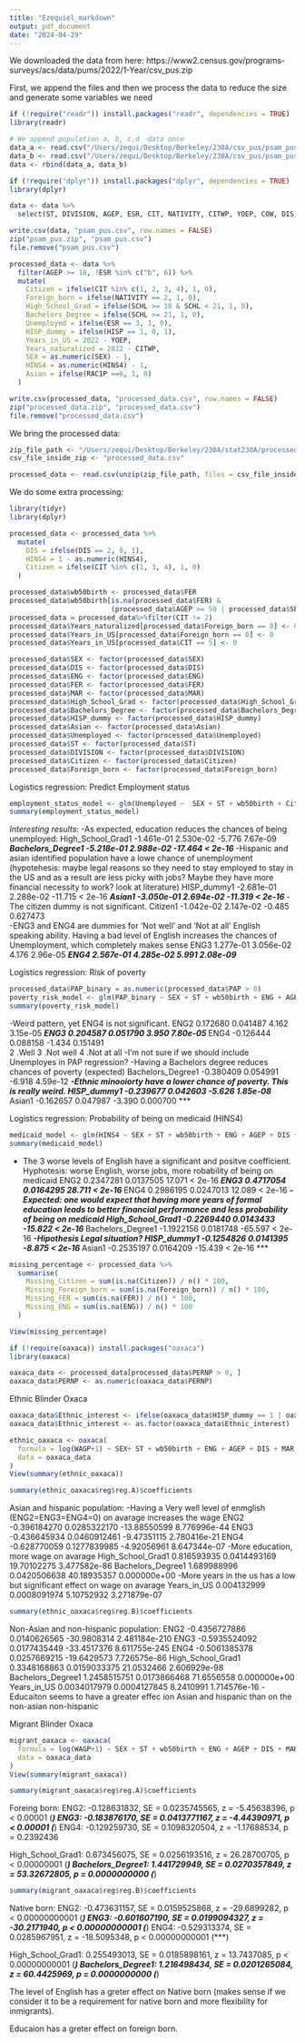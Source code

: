 ```yaml
---
title: "Ezequiel_markdown"
output: pdf_document
date: "2024-04-29"
---
```


We downloaded the data from here: https://www2.census.gov/programs-surveys/acs/data/pums/2022/1-Year/csv_pus.zip

First, we append the files and then we process the data to reduce the size and 
generate some variables we need
```r
if (!require("readr")) install.packages("readr", dependencies = TRUE)
library(readr)

# We append population a, b, c,d  data once
data_a <- read.csv("/Users/zequi/Desktop/Berkeley/230A/csv_pus/psam_pusa.csv")
data_b <- read.csv("/Users/zequi/Desktop/Berkeley/230A/csv_pus/psam_pusb.csv")
data <- rbind(data_a, data_b)

if (!require("dplyr")) install.packages("dplyr", dependencies = TRUE)
library(dplyr)

data <- data %>%
  select(ST, DIVISION, AGEP, ESR, CIT, NATIVITY, CITWP, YOEP, COW, DIS, ENG, PAP, FER, MAR, SEX, SCH, SCHL, PINCP, WAGP, ANC, ANC1P, ANC2P, ESR, MIGSP, POBP, RAC1P, PERNP, HISP, HINS4, ADJINC)

write.csv(data, "psam_pus.csv", row.names = FALSE)
zip("psam_pus.zip", "psam_pus.csv")
file.remove("psam_pus.csv")

processed_data <- data %>%
  filter(AGEP >= 18, !ESR %in% c("b", 6)) %>%
  mutate(
    Citizen = ifelse(CIT %in% c(1, 2, 3, 4), 1, 0),
    Foreign_born = ifelse(NATIVITY == 2, 1, 0),
    High_School_Grad = ifelse(SCHL >= 16 & SCHL < 21, 1, 0),
    Bachelors_Degree = ifelse(SCHL >= 21, 1, 0),
    Unemployed = ifelse(ESR == 3, 1, 0),
    HISP_dummy = ifelse(HISP == 1, 0, 1),
    Years_in_US = 2022 - YOEP,
    Years_naturalized = 2022 - CITWP,
    SEX = as.numeric(SEX) - 1,
    HINS4 = as.numeric(HINS4) - 1,
    Asian = ifelse(RAC1P ==6, 1, 0)
  )

write.csv(processed_data, "processed_data.csv", row.names = FALSE)
zip("processed_data.zip", "processed_data.csv")
file.remove("processed_data.csv")
```

We bring the processed data:
```r
zip_file_path <- "/Users/zequi/Desktop/Berkeley/230A/stat230A/processed_data.zip"
csv_file_inside_zip <- "processed_data.csv"

processed_data <- read.csv(unzip(zip_file_path, files = csv_file_inside_zip))
```

We do some extra processing:
```r
library(tidyr)
library(dplyr)

processed_data <- processed_data %>%
  mutate(
    DIS = ifelse(DIS == 2, 0, 1), 
    HINS4 = 1 - as.numeric(HINS4),
    Citizen = ifelse(CIT %in% c(1, 3, 4), 1, 0)
  )

processed_data$wb50birth <- processed_data$FER
processed_data$wb50birth[is.na(processed_data$FER) &
                         (processed_data$AGEP >= 50 | processed_data$SEX == 0)] <- 0
processed_data = processed_data%>%filter(CIT != 2)
processed_data$Years_naturalized[processed_data$Foreign_born == 0] <- 0
processed_data$Years_in_US[processed_data$Foreign_born == 0] <- 0
processed_data$Years_in_US[processed_data$CIT == 5] <- 0

processed_data$SEX <- factor(processed_data$SEX)
processed_data$DIS <- factor(processed_data$DIS)
processed_data$ENG <- factor(processed_data$ENG)
processed_data$FER <- factor(processed_data$FER)
processed_data$MAR <- factor(processed_data$MAR)
processed_data$High_School_Grad <- factor(processed_data$High_School_Grad)
processed_data$Bachelors_Degree <- factor(processed_data$Bachelors_Degree)
processed_data$HISP_dummy <- factor(processed_data$HISP_dummy)
processed_data$Asian <- factor(processed_data$Asian)
processed_data$Unemployed <- factor(processed_data$Unemployed)
processed_data$ST <- factor(processed_data$ST)
processed_data$DIVISION <- factor(processed_data$DIVISION)
processed_data$Citizen <- factor(processed_data$Citizen)
processed_data$Foreign_born <- factor(processed_data$Foreign_born)
```

Logistics regression: Predict Employment status
```r
employment_status_model <- glm(Unemployed ~  SEX + ST + wb50birth + Citizen + ENG + AGEP + DIS + PAP + MAR + High_School_Grad + Bachelors_Degree + HISP_dummy + Asian, data = processed_data, family = binomial())
summary(employment_status_model)
```
*Interesting results:*
-As expected, education reduces the chances of being unemployed:
  High_School_Grad1 -1.461e-01  2.530e-02  -5.776 7.67e-09 ***
  Bachelors_Degree1 -5.218e-01  2.988e-02 -17.464  < 2e-16 ***
-Hispanic and asian identified population have a lowe chance of unemployment 
 (hypotehesis: maybe legal reasons so they need to stay employed to stay in the 
 US and as a result are less picky with jobs? Maybe they have more financial 
 necessity to work? look at literature)
  HISP_dummy1       -2.681e-01  2.288e-02 -11.715  < 2e-16 ***
  Asian1            -3.050e-01  2.694e-02 -11.319  < 2e-16 ***
-The citizen dummy is not significant.
  Citizen1          -1.042e-02  2.147e-02  -0.485 0.627473    
-ENG3  and ENG4 are dummies for 'Not well' and 'Not at all' English speaking 
 ability. Having a bad level of English increases the chances of Unemployment,
 which completely makes sense
  ENG3               1.277e-01  3.056e-02   4.176 2.96e-05 ***
  ENG4               2.567e-01  4.285e-02   5.991 2.08e-09 ***


Logistics regression: Risk of poverty
```r
processed_data$PAP_binary = as.numeric(processed_data$PAP > 0)
poverty_risk_model <- glm(PAP_binary ~ SEX + ST + wb50birth + ENG + AGEP + DIS + Unemployed + MAR + High_School_Grad + Bachelors_Degree + HISP_dummy + Asian, family = binomial(), data = processed_data)
summary(poverty_risk_model)
```
-Weird pattern, yet ENG4 is not significant.
  ENG2               0.172680   0.041487   4.162 3.15e-05 ***
  ENG3               0.204587   0.051790   3.950 7.80e-05 ***
  ENG4              -0.126444   0.088158  -1.434 0.151491    
  2 .Well
  3 .Not well
  4 .Not at all
-I'm not sure if we should include Unemployes in PAP regression?
-Having a Bachelors degree reduces chances of poverty (expected)
 Bachelors_Degree1 -0.380409   0.054991  -6.918 4.59e-12 ***
-Ethnic minooiorty have a lower chance of poverty. This is really weird.
 HISP_dummy1       -0.239677   0.042603  -5.626 1.85e-08 ***
 Asian1            -0.162657   0.047987  -3.390 0.000700 ***

Logistics regression: Probability of being on medicaid (HINS4)
```r
medicaid_model <- glm(HINS4 ~ SEX + ST + wb50birth + ENG + AGEP + DIS + Unemployed + MAR + High_School_Grad + Bachelors_Degree + HISP_dummy + Asian, family = binomial(), data = processed_data)
summary(medicaid_model)
```
- The 3 worse levels of English have a significant and positve coefficient.
  Hyphotesis: worse English, worse jobs, more robability of being on medicaid
  ENG2               0.2347281  0.0137505  17.071  < 2e-16 ***
  ENG3               0.4717054  0.0164295  28.711  < 2e-16 ***
  ENG4               0.2986195  0.0247013  12.089  < 2e-16 ***
-Expected: one would expect that having more years of formal education leads to better financial
 performance and less probability of being on medicaid 
  High_School_Grad1 -0.2269440  0.0143433 -15.822  < 2e-16 ***
  Bachelors_Degree1 -1.1922156  0.0181748 -65.597  < 2e-16 ***
-Hipothesis Legal situation?
 HISP_dummy1       -0.1254826  0.0141395  -8.875  < 2e-16 ***
 Asian1            -0.2535197  0.0164209 -15.439  < 2e-16 ***
 
```r
missing_percentage <- processed_data %>%
  summarise(
    Missing_Citizen = sum(is.na(Citizen)) / n() * 100,
    Missing_Foreign_born = sum(is.na(Foreign_born)) / n() * 100,
    Missing_FER = sum(is.na(FER)) / n() * 100,
    Missing_ENG = sum(is.na(ENG)) / n() * 100
  )

View(missing_percentage)
```

```r
if (!require(oaxaca)) install.packages("oaxaca")
library(oaxaca)

oaxaca_data <- processed_data[processed_data$PERNP > 0, ]
oaxaca_data$PERNP <- as.numeric(oaxaca_data$PERNP)
```

Ethnic Blinder Oxaca
```r
oaxaca_data$Ethnic_interest <- ifelse(oaxaca_data$HISP_dummy == 1 | oaxaca_data$Asian == 1, 1, 0)
oaxaca_data$Ethnic_interest <- as.factor(oaxaca_data$Ethnic_interest)

ethnic_oaxaca <- oaxaca(
  formula = log(WAGP+1) ~ SEX+ ST + wb50birth + ENG + AGEP + DIS + MAR + High_School_Grad + Bachelors_Degree+ Years_in_US | Ethnic_interest,
  data = oaxaca_data
)
View(summary(ethnic_oaxaca))
```

```r
summary(ethnic_oaxaca$reg$reg.A)$coefficients
```
Asian and hispanic population:
-Having a Very well level of enmglish (ENG2=ENG3=ENG4=0) on avarage increases the wage
 ENG2              -0.396184270 0.0285322170 -13.88550599 8.776996e-44
 ENG3              -0.436645934 0.0460912461  -9.47351115 2.780416e-21
 ENG4              -0.628770059 0.1277839985  -4.92056961 8.647344e-07
-More education, more wage on avarage
 High_School_Grad1  0.816593935 0.0414493169  19.70102275 3.477582e-86
 Bachelors_Degree1  1.689988996 0.0420506638  40.18935357 0.000000e+00
-More years in the us has a low but significant effect on wage on avarage
 Years_in_US        0.004132999 0.0008091974   5.10752932 3.271879e-07

```r
summary(ethnic_oaxaca$reg$reg.B)$coefficients
```
Non-Asian and non-hispanic population:
 ENG2              -0.4356727886 0.0140626565 -30.9808314 2.481184e-210
 ENG3              -0.5935524092 0.0177435449 -33.4517376 8.611755e-245
 ENG4              -0.5061385378 0.0257669215 -19.6429573  7.726575e-86
 High_School_Grad1  0.3348168863 0.0159033375  21.0532466  2.606929e-98
 Bachelors_Degree1  1.2458515751 0.0173866468  71.6556558  0.000000e+00
 Years_in_US        0.0034017979 0.0004127845   8.2410991  1.714576e-16
-Educaiton seems to have a greater effec ion Asian and hispanic than on the non-asian non-hispanic

Migrant Blinder Oxaca
```r
migrant_oaxaca <- oaxaca(
  formula = log(WAGP+1) ~ SEX + ST + wb50birth + ENG + AGEP + DIS + MAR + High_School_Grad + Bachelors_Degree | Foreign_born,
  data = oaxaca_data
)
View(summary(migrant_oaxaca))
```

```r
summary(migrant_oaxaca$reg$reg.A)$coefficients
```
Foreing born:
 ENG2: -0.128631832, SE = 0.0235745565, z = -5.45638396, p < 0.00001 (***)
 ENG3: -0.183876170, SE = 0.0413771167, z = -4.44390971, p < 0.00001 (***)
 ENG4: -0.129259730, SE = 0.1098320504, z = -1.17688534, p = 0.2392436

 High_School_Grad1: 0.673456075, SE = 0.0256193516, z = 26.28700705, p < 0.00000001 (***)
 Bachelors_Degree1: 1.441729949, SE = 0.0270357849, z = 53.32672805, p = 0.0000000000 (***)


```r
summary(migrant_oaxaca$reg$reg.B)$coefficients
```
Native born:
  ENG2: -0.473631157, SE = 0.0159525868, z = -29.6899282, p < 0.00000000001 (***)
  ENG3: -0.601607190, SE = 0.0199094327, z = -30.2171940, p < 0.00000000001 (***)
  ENG4: -0.529313374, SE = 0.0285967951, z = -18.5095348, p < 0.00000000001 (***)

  High_School_Grad1: 0.255493013, SE = 0.0185898161, z = 13.7437085, p < 0.00000000001 (***)
  Bachelors_Degree1: 1.216498434, SE = 0.0201265084, z = 60.4425969, p = 0.0000000000 (***)
 
The level of English has a greter effect on Native born (makes sense if we 
consider it to be a requirement for native born and more flexibility for inmigrants).

Educaion has a greter effect on foreign born.